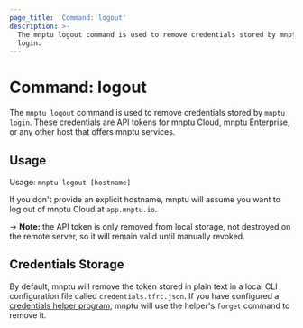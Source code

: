 ```yaml
---
page_title: 'Command: logout'
description: >-
  The mnptu logout command is used to remove credentials stored by mnptu
  login.
---
```


# Command: logout

The `mnptu logout` command is used to remove credentials stored by
`mnptu login`. These credentials are API tokens for mnptu Cloud,
mnptu Enterprise, or any other host that offers mnptu services.

## Usage

Usage: `mnptu logout [hostname]`

If you don't provide an explicit hostname, mnptu will assume you want to
log out of mnptu Cloud at `app.mnptu.io`.

-> **Note:** the API token is only removed from local storage, not destroyed on
the remote server, so it will remain valid until manually revoked.

## Credentials Storage

By default, mnptu will remove the token stored in plain text in a local CLI
configuration file called `credentials.tfrc.json`. If you have configured a
[credentials helper program](/mnptu/cli/config/config-file#credentials-helpers), mnptu
will use the helper's `forget` command to remove it.
